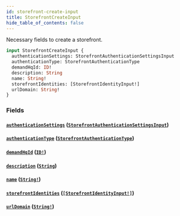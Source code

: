```yaml
---
id: storefront-create-input
title: StorefrontCreateInput
hide_table_of_contents: false
---
```



Necessary fields to create a storefront.

```graphql
input StorefrontCreateInput {
  authenticationSettings: StorefrontAuthenticationSettingsInput
  authenticationType: StorefrontAuthenticationType
  demandHqId: ID!
  description: String
  name: String!
  storefrontIdentities: [StorefrontIdentityInput!]
  urlDomain: String!
}
```


### Fields

#### [`authenticationSettings`](#) ([`StorefrontAuthenticationSettingsInput`](/developers/demandhq-apis/demand-api/graphql/reference/inputs/storefront-authentication-settings-input))




#### [`authenticationType`](#) ([`StorefrontAuthenticationType`](/developers/demandhq-apis/demand-api/graphql/reference/enums/storefront-authentication-type))




#### [`demandHqId`](#) ([`ID!`](/developers/demandhq-apis/demand-api/graphql/reference/scalars/id))




#### [`description`](#) ([`String`](/developers/demandhq-apis/demand-api/graphql/reference/scalars/string))




#### [`name`](#) ([`String!`](/developers/demandhq-apis/demand-api/graphql/reference/scalars/string))




#### [`storefrontIdentities`](#) ([`[StorefrontIdentityInput!]`](/developers/demandhq-apis/demand-api/graphql/reference/inputs/storefront-identity-input))




#### [`urlDomain`](#) ([`String!`](/developers/demandhq-apis/demand-api/graphql/reference/scalars/string))






